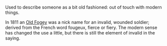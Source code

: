 Used to describe someone as a bit old fashioned: out of touch with modern things. 

In 1811 an [[Old Fogey]] was a nick name for an invalid, wounded soldier; derived from the French word fougeux, fierce or fiery. The modern sense has changed the use a little, but there is still the element of invalid in the saying.